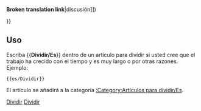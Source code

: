 <noinclude>'''Broken translation link'''{{en/-}}</noinclude>{{es/Metaplantilla de avisos| tipo  = fusionar
| imagen= Split.png
| texto = <strong>Dividir</strong><br> Se ha sugerido que esta página se divide en varias páginas. ([[Main/en/{{{discutir|{{TALKPAGENAME}}}}}|discusión]])<p>{{{1|}}}</p>
}}<includeonly>{{{2|[[Category:es/Artículos para dividir]]}}}</includeonly><noinclude>

==Uso==
Escriba <nowiki>{{</nowiki>'''Dividir/Es'''<nowiki>}}</nowiki> dentro de un artículo para dividir si usted cree que el trabajo ha crecido con el tiempo y es muy largo o por otras razones. Ejemplo: 
<pre>{{es/Dividir}}</pre>
El artículo se añadirá a la categoría [[Category/es/Artículos para dividir|:Category:Artículos para dividir/Es]].

[[Category:es/Plantillas|Dividir]][[Category:es/Cajas de mensajes|Dividir]]</noinclude>